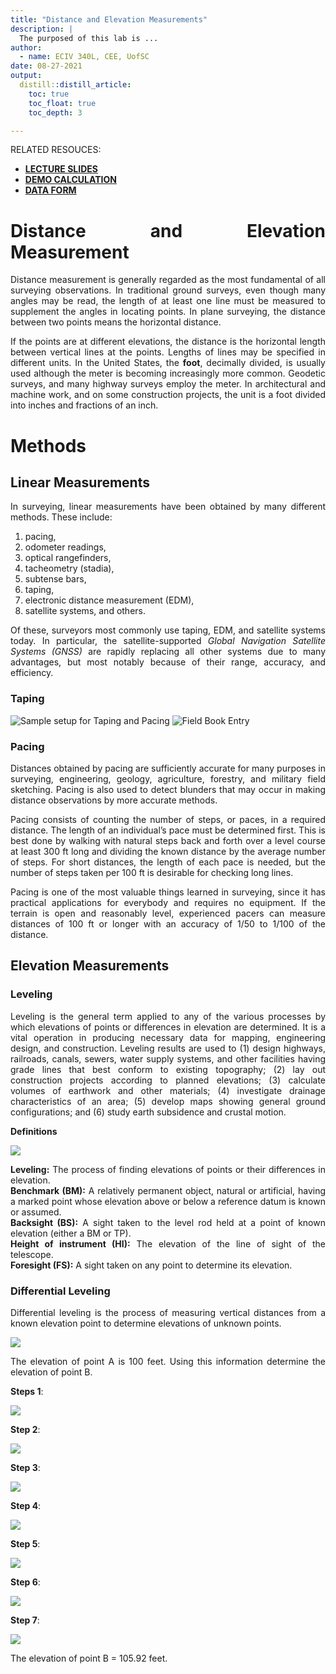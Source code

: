 ```yaml
---
title: "Distance and Elevation Measurements"
description: |
  The purposed of this lab is ...
author:
  - name: ECIV 340L, CEE, UofSC
date: 08-27-2021
output:
  distill::distill_article:
    toc: true
    toc_float: true
    toc_depth: 3

---
```


<style>
body {
text-align: justify}
</style>




RELATED RESOUCES:  

+ **[LECTURE SLIDES]()**
+ **[DEMO CALCULATION]()**
+ **[DATA FORM]()**


# Distance and Elevation Measurement

Distance measurement is generally regarded as the most fundamental of all surveying observations.  In traditional ground surveys, even though many angles may be read, the length of at least one line must be measured to supplement the angles in locating points.  In plane surveying, the distance between two points means the horizontal distance.

If the points are at different elevations, the distance is the horizontal length between vertical lines at the points. Lengths of lines may be specified in different units.  In the United States, the **foot**, decimally divided, is usually used although the meter is becoming increasingly more common.  Geodetic surveys, and many highway surveys employ the meter.  In architectural and machine work, and on some construction projects, the unit is a foot divided into inches and fractions of an inch.

# Methods  
## Linear Measurements
In surveying, linear measurements have been obtained by many different methods.  These include:  

(1) pacing,  
(2) odometer readings,  
(3) optical rangefinders,  
(4) tacheometry (stadia),  
(5) subtense bars,  
(6) taping,  
(7) electronic distance measurement (EDM),  
(8) satellite systems, and others.   

Of these, surveyors most commonly use taping, EDM, and satellite systems today.  In particular, the satellite-supported *Global Navigation Satellite Systems (GNSS)* are rapidly replacing all other systems due to many advantages, but most notably because of their range, accuracy, and efficiency. 

### Taping

![Sample setup for Taping and Pacing](taping_setup.PNG)
![Field Book Entry](taping_field_book_entry.PNG)

### Pacing  
Distances obtained by pacing are sufficiently accurate for many purposes in surveying, engineering, geology, agriculture, forestry, and military field sketching.  Pacing is also used to detect blunders that may occur in making distance observations by more accurate methods.

Pacing consists of counting the number of steps, or paces, in a required distance.  The length of an individual’s pace must be determined first.  This is best done by walking with natural steps back and forth over a level course at least 300 ft long and dividing the known distance by the average number of steps.  For short distances, the length of each pace is needed, but the number of steps taken per 100 ft is desirable for checking long lines.  

Pacing is one of the most valuable things learned in surveying, since it has practical applications for everybody and requires no equipment.  If the terrain is open and reasonably level, experienced pacers can measure distances of 100 ft or longer with an accuracy of 1/50 to 1/100 of the distance.  

## Elevation Measurements
### Leveling  
Leveling is the general term applied to any of the various processes by which elevations of points or differences in elevation are determined.  It is a vital operation in producing necessary data for mapping, engineering design, and construction.  Leveling results are used to (1) design highways, railroads, canals, sewers, water supply systems, and other facilities having grade lines that best conform to existing topography; (2) lay out construction projects according to planned elevations; (3) calculate volumes of earthwork and other materials; (4) investigate drainage characteristics of an area; (5) develop maps showing general ground configurations; and (6) study earth subsidence and crustal motion.

**Definitions**  

![](diff_leveling.PNG)

**Leveling:** The process of finding elevations of points or their differences in elevation.  
**Benchmark (BM):** A relatively permanent object, natural or artificial, having a marked point whose elevation above or below a reference datum is known or assumed.  
**Backsight (BS):** A sight taken to the level rod held at a point of known elevation (either a BM or TP).  
**Height of instrument (HI):** The elevation of the line of sight of the telescope.  
**Foresight (FS):** A sight taken on any point to determine its elevation.

### Differential Leveling  
Differential leveling is the process of measuring vertical distances from a known elevation point to determine elevations of unknown points.

![](diff_level_prob.PNG)

The elevation of point A is 100 feet.  Using this information determine the elevation of point B.

**Steps 1**:  

![](diff_level_step1.PNG)
 
**Step 2**:  

![](diff_level_step2.PNG)


**Step 3**:  

![](diff_level_step3.PNG)

**Step 4**:  

![](diff_level_step4.PNG)

**Step 5**:  

![](diff_level_step5.PNG)

**Step 6**:  

![](diff_level_step6.PNG)

**Step 7**:  

![](diff_level_step7.PNG)



The elevation of point B = 105.92 feet.








